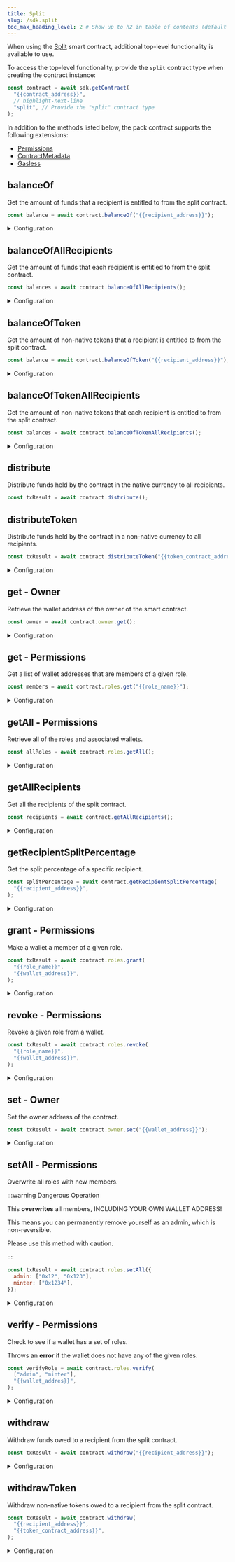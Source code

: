 ```yaml
---
title: Split
slug: /sdk.split
toc_max_heading_level: 2 # Show up to h2 in table of contents (default is up to h3)
---
```


When using the [Split](https://thirdweb.com/thirdweb.eth/Split) smart contract, additional top-level functionality is available to use.

To access the top-level functionality, provide the `split` contract type when creating the contract instance:

```javascript
const contract = await sdk.getContract(
  "{{contract_address}}",
  // highlight-next-line
  "split", // Provide the "split" contract type
);
```

In addition to the methods listed below, the pack contract supports the following extensions:

- [Permissions](/typescript/sdk.permissions)
- [ContractMetadata](/typescript/sdk.contractmetadata)
- [Gasless](/typescript/sdk.gasless)

## balanceOf

Get the amount of funds that a recipient is entitled to from the split contract.

```javascript
const balance = await contract.balanceOf("{{recipient_address}}");
```

<details>
    <summary>Configuration</summary>
    <div>

#### address

The wallet address to check the balance of.

Must be a `string`.

### Return Value

The balance of the recipient.

```typescript
BigNumber;
```

</div>
</details>

## balanceOfAllRecipients

Get the amount of funds that each recipient is entitled to from the split contract.

```javascript
const balances = await contract.balanceOfAllRecipients();
```

<details>
    <summary>Configuration</summary>
    <div>

### Return Value

Returns an object where each recipient address is a key and the value is the balance of that recipient.

```typescript
{
    [key: string]: BigNumber;
}
```

</div>
</details>

## balanceOfToken

Get the amount of non-native tokens that a recipient is entitled to from the split contract.

```javascript
const balance = await contract.balanceOfToken("{{recipient_address}}");
```

<details>
    <summary>Configuration</summary>
    <div>

#### address

The wallet address to check the balance of.

Must be a `string`.

### Return Value

The balance of the recipient.

```typescript
BigNumber;
```

</div>
</details>

## balanceOfTokenAllRecipients

Get the amount of non-native tokens that each recipient is entitled to from the split contract.

```javascript
const balances = await contract.balanceOfTokenAllRecipients();
```

<details>
    <summary>Configuration</summary>
    <div>

### Return Value

Returns an object where each recipient address is a key and the value is the balance of that recipient.

```typescript
{
    [key: string]: BigNumber;
}
```

</div>
</details>

## distribute

Distribute funds held by the contract in the native currency to all recipients.

```javascript
const txResult = await contract.distribute();
```

## distributeToken

Distribute funds held by the contract in a non-native currency to all recipients.

```javascript
const txResult = await contract.distributeToken("{{token_contract_address}}");
```

<details>
    <summary>Configuration</summary>
    <div>

#### tokenContractAddress

The address of the token contract to distribute.

Must be a `string`.

</div>
</details>

## get - Owner

Retrieve the wallet address of the owner of the smart contract.

```javascript
const owner = await contract.owner.get();
```

<details>
    <summary>Configuration</summary>
    <div>

### Return Value

A `string` representing the owner&rsquo;s wallet address.

```typescript
string;
```

</div>
</details>

## get - Permissions

Get a list of wallet addresses that are members of a given role.

```javascript
const members = await contract.roles.get("{{role_name}}");
```

<details>
    <summary>Configuration</summary>
    <div>

#### role

The name of the role.

Must be a `string`.

```javascript
const members = await contract.roles.get(
  // highlight-next-line
  "{{role_name}}",
);
```

### Return Value

An array of `string`s representing the wallet addresses associated with the given role.

```typescript
string[];
```

</div>
</details>

## getAll - Permissions

Retrieve all of the roles and associated wallets.

```javascript
const allRoles = await contract.roles.getAll();
```

<details>
    <summary>Configuration</summary>
    <div>

### Return Value

An object containing role names as keys and an array of wallet addresses as the value.

```typescript
<Record<any, string[]>>
```

</div>
</details>

## getAllRecipients

Get all the recipients of the split contract.

```javascript
const recipients = await contract.getAllRecipients();
```

<details>
    <summary>Configuration</summary>
    <div>

### Return Value

```typescript
{
  /**
   * The address of the recipient
   */
  address: string;
  /**
   * The split of the recipient as a percentage of the total amount
   *
   * I.e. If a recipient has a split of 50%, and the asset sells for 100 ETH,
   * the recipient will receive 50 ETH.
   */
  splitPercentage: number;
}
[];
```

</div>
</details>

## getRecipientSplitPercentage

Get the split percentage of a specific recipient.

```javascript
const splitPercentage = await contract.getRecipientSplitPercentage(
  "{{recipient_address}}",
);
```

<details>
    <summary>Configuration</summary>
    <div>

#### address

The wallet address of the recipient to check the split percentage of.

Must be a `string`.

### Return Value

Returns the split percentage of the recipient.

```typescript
{
  /**
   * The address of the recipient
   */
  address: string;
  /**
   * The split of the recipient as a percentage of the total amount
   *
   * I.e. If a recipient has a split of 50%, and the asset sells for 100 ETH,
   * the recipient will receive 50 ETH.
   */
  splitPercentage: number;
}
```

</div>
</details>

## grant - Permissions

Make a wallet a member of a given role.

```javascript
const txResult = await contract.roles.grant(
  "{{role_name}}",
  "{{wallet_address}}",
);
```

<details>
    <summary>Configuration</summary>
    <div>

#### role

The name of the role to grant.

Must be a `string`.

```javascript
const txResult = await contract.roles.grant(
  // highlight-next-line
  "{{role_name}}",
  "{{wallet_address}}",
);
```

#### wallet

The wallet address to assign the role to.

Must be a `string`.

```javascript
const txResult = await contract.roles.grant(
  "{{role_name}}",
  // highlight-next-line
  "{{wallet_address}}",
);
```

</div>
</details>

## revoke - Permissions

Revoke a given role from a wallet.

```javascript
const txResult = await contract.roles.revoke(
  "{{role_name}}",
  "{{wallet_address}}",
);
```

<details>
    <summary>Configuration</summary>
    <div>

#### role

The name of the role to revoke.

Must be a `string`.

```javascript
const txResult = await contract.roles.revoke(
  // highlight-next-line
  "{{role_name}}",
  "{{wallet_address}}",
);
```

#### wallet

The wallet address to remove the role from.

Must be a `string`.

```javascript
const txResult = await contract.roles.revoke(
  "{{role_name}}",
  // highlight-next-line
  "{{wallet_address}}",
);
```

</div>
</details>

## set - Owner

Set the owner address of the contract.

```javascript
const txResult = await contract.owner.set("{{wallet_address}}");
```

<details>
    <summary>Configuration</summary>
    <div>

#### owner

The wallet address of the new owner.

Must be a `string`.

```javascript
const txResult = await contract.owner.set(
  // highlight-next-line
  "{{wallet_address}}",
);
```

</div>
</details>

## setAll - Permissions

Overwrite all roles with new members.

:::warning Dangerous Operation

This **overwrites** all members, INCLUDING YOUR OWN WALLET ADDRESS!

This means you can permanently remove yourself as an admin, which is non-reversible.

Please use this method with caution.

:::

```javascript
const txResult = await contract.roles.setAll({
  admin: ["0x12", "0x123"],
  minter: ["0x1234"],
});
```

<details>
    <summary>Configuration</summary>
    <div>

#### roles

An object containing role names as keys and an array of wallet addresses as the value.

```javascript
const txResult = await contract.roles.setAll(
  // highlight-next-line
  {
    admin: ["0x12", "0x123"], // Grant these two wallets the admin role
    minter: ["0x1234"], // Grant this wallet the minter role
  },
);
```

</div>
</details>

## verify - Permissions

Check to see if a wallet has a set of roles.

Throws an **error** if the wallet does not have any of the given roles.

```javascript
const verifyRole = await contract.roles.verify(
  ["admin", "minter"],
  "{{wallet_addres}}",
);
```

<details>
    <summary>Configuration</summary>
    <div>

#### roles

An array of roles to check.

Must be an array of `string`s.

```javascript
const verifyRole = await contract.roles.verify(
  // highlight-next-line
  ["admin", "minter"],
  "{{wallet_addres}}",
);
```

#### wallet

The wallet address to check.

Must be a `string`.

```javascript
const verifyRole = await contract.roles.verify(
  ["admin", "minter"],
  // highlight-next-line
  "{{wallet_addres}}",
);
```

</div>
</details>

## withdraw

Withdraw funds owed to a recipient from the split contract.

```javascript
const txResult = await contract.withdraw("{{recipient_address}}");
```

<details>
    <summary>Configuration</summary>
    <div>

#### address

The wallet address of the recipient to withdraw funds for.

Must be a `string`.

</div>
</details>

## withdrawToken

Withdraw non-native tokens owed to a recipient from the split contract.

```javascript
const txResult = await contract.withdraw(
  "{{recipient_address}}",
  "{{token_contract_address}}",
);
```

<details>
    <summary>Configuration</summary>
    <div>

#### address

The wallet address of the recipient to withdraw funds for.

Must be a `string`.

#### tokenContractAddress

The address of the token contract to withdraw.

Must be a `string`.

</div>
</details>
